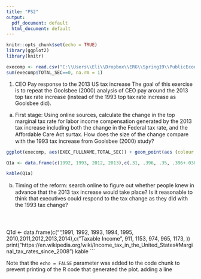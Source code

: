 ```yaml
---
title: "PS2"
output:
  pdf_document: default
  html_document: default
---
```


```r
knitr::opts_chunk$set(echo = TRUE)
library(ggplot2)
library(knitr)
```



```r
execomp <- read.csv("C:\\Users\\Eli\\Dropbox\\ERG\\Spring19\\PublicEcon\\HW2\\execucomp.csv")
sum(execomp$TOTAL_SEC==0, na.rm = 1)


```

1. CEO Pay response to the 2013 US tax increase
The goal of this exercise is to repeat the Goolsbee (2000) analysis of CEO pay around the
2013 top tax rate increase (instead of the 1993 top tax rate increase as Goolsbee did).
a) First stage: Using online sources, calculate the change in the top marginal tax rate for
labor income compensation generated by the 2013 tax increase including both the change in the
Federal tax rate, and the Aﬀordable Care Act surtax. How does the size of the change compare
with the 1993 tax increase from Goolsbee (2000) study?



```r
ggplot(execomp, aes(EXEC_FULLNAME,TOTAL_SEC)) + geom_point(aes (colour = YEAR))# )  + facet_grid(YEAR ~ .)

Q1a <- data.frame(c(1992, 1993, 2012, 2013),c(.31, .396, .35, .396+.038))

kable(Q1a)
```
b) Timing of the reform: search online to ﬁgure out whether people knew in advance that
the 2013 tax increase would take place? Is it reasonable to think that executives could respond
to the tax change as they did with the 1993 tax change?
```Q1b


```
```Q1c
```
```Q1d
```
Q1d <- data.frame(c("",1991, 1992, 1993, 1994, 1995, 2010,2011,2012,2013,2014),c("Taxable Income", 911, 1153, 974, 965, 1173, ))
print("https://en.wikipedia.org/wiki/Income_tax_in_the_United_States#Marginal_tax_rates_since_2008")
kable 
```

Note that the `echo = FALSE` parameter was added to the code chunk to prevent printing of the R code that generated the plot.
adding a line
